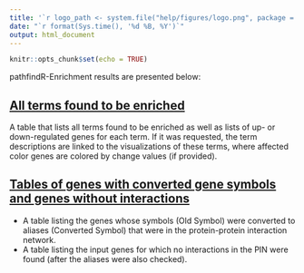 ```yaml
---
title: '`r logo_path <- system.file("help/figures/logo.png", package = "pathfindR"); knitr::opts_chunk$set(out.width="15%"); knitr::include_graphics(logo_path)` pathfindR - Results'
date: "`r format(Sys.time(), '%d %B, %Y')`"
output: html_document
---
```


```r
knitr::opts_chunk$set(echo = TRUE)
```

pathfindR-Enrichment results are presented below:

## [All terms found to be enriched](./enriched_terms.html)
A table that lists all terms found to be enriched as well as lists of up- or down-regulated genes for each term. If it was requested, the term descriptions are linked to the visualizations of these terms, where affected color genes are colored by change values (if provided).

## [Tables of genes with converted gene symbols and genes without interactions](./conversion_table.html)
- A table listing the genes whose symbols (Old Symbol) were converted to aliases (Converted Symbol) that were in the protein-protein interaction network.
- A table listing the input genes for which no interactions in the PIN were found (after the aliases were also checked).
